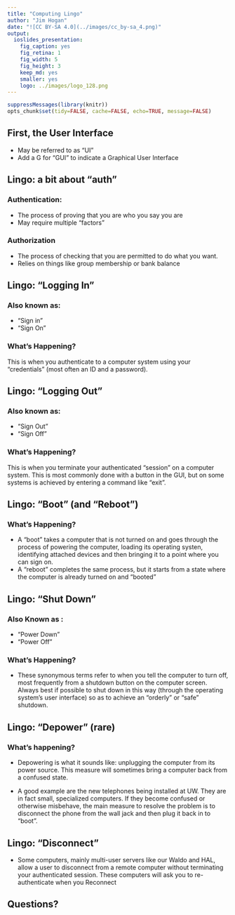 ```yaml
---
title: "Computing Lingo"
author: "Jim Hogan"
date: "![CC BY-SA 4.0](../images/cc_by-sa_4.png)"
output:
  ioslides_presentation:
    fig_caption: yes
    fig_retina: 1
    fig_width: 5
    fig_height: 3
    keep_md: yes
    smaller: yes
    logo: ../images/logo_128.png
---
```


```r
suppressMessages(library(knitr))
opts_chunk$set(tidy=FALSE, cache=FALSE, echo=TRUE, message=FALSE)
```
## First, the User Interface
* May be referred to as "UI"
* Add a G for "GUI" to indicate a Graphical User Interface

## Lingo: a bit about “auth”

### Authentication:
* The process of proving that you are who you say you are
* May require multiple “factors”

### Authorization
* The process of checking that you are 	permitted to do what you want.
* Relies on things like group membership 	or bank balance

## Lingo: “Logging In”

### Also known as:
 * “Sign in”
 * “Sign On”

### What's Happening?
	
This is when you authenticate to a computer	system using your "credentials" (most often an ID and a password).

## Lingo: “Logging Out”

### Also known as:
 * “Sign Out”
 * “Sign Off”

### What's Happening?
	
This is when you terminate your authenticated "session" on a computer	system. This is most commonly done with a button in the GUI, but on some systems is achieved by entering a command like "exit".


## Lingo: "Boot" (and "Reboot")

### What's Happening?

 * A "boot" takes a computer that is not turned on and goes through the process of powering the computer, loading its operating systen, identifying attached devices and then bringing it to a point where you can sign on.
 * A "reboot" completes the same process, but it starts from a state where the computer is already turned on and "booted" 
 

## Lingo: "Shut Down"

### Also Known as :
* "Power Down"
* "Power Off"

### What's Happening?

* These synonymous terms refer to when you tell the computer to turn off, most frequently from a shutdown button on the computer screen.  Always best if possible to shut down in this way (through the operating system's user interface) so as to achieve an "orderly" or "safe" shutdown.

## Lingo: "Depower" (rare)

### What's happening?  

* Depowering is what it sounds like: unplugging the computer from its power source. This measure will sometimes bring a computer back from a confused state.

* A good example are the new telephones being installed at UW.  They are in fact small, specialized computers.  If they become confused or otherwise misbehave, the main measure to resolve the problem is to disconnect the phone from the wall jack and then plug it back in to "boot".

## Lingo: "Disconnect"

* Some computers, mainly multi-user servers like our Waldo and HAL, allow a user to disconnect from a remote computer without terminating your authenticated session.  These computers will ask you to re-authenticate when you Reconnect

## Questions?








